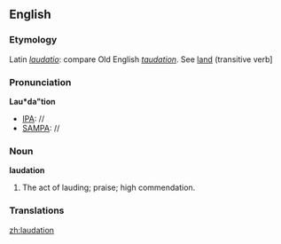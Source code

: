 ==English==

===Etymology===
Latin ''[[laudatio]]'': compare Old English ''[[taudation]]''. See [[land]] (transitive verb]
===Pronunciation===
'''Lau*da"tion'''
*[[IPA]]: //
*[[SAMPA]]: //
===Noun===
'''laudation'''

#The act of lauding; praise; high commendation.
===Translations===

[[zh:laudation]]